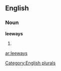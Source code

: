 
==English==

===Noun===
'''leeways'''

# {{plural of|[[leeway]]}}

[[Category:English plurals]]

[[ar:leeways]]